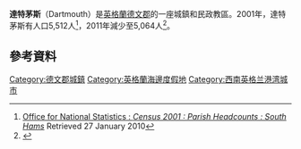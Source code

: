 
{{Infobox UK place 
|country= 英格蘭
|official_name= Dartmouth
|latitude= 50.351
|longitude= -3.579
| population = 5,064
| population_ref = ''(2011)''
 |shire_county= [[德文郡|德文郡]]
|civil_parish=          Dartmouth
|region= South West England
|post_town= DARTMOUTH
|postcode_district=     TQ6
|postcode_area=  TQ
|dial_code= 01803
|static_image= [[File:dartmouth.town.750pix.jpg|240px]] 
|static_image_caption=Dartmouth from the [[River_Dart|River Dart]]
|os_grid_reference= SX877514
 }}
'''達特茅斯'''（Dartmouth）是[[英格蘭|英格蘭]][[德文郡|德文郡]]的一座城鎮和民政教區。2001年，達特茅斯有人口5,512人<ref>[http://www.neighbourhood.statistics.gov.uk/dissemination/viewFullDataset.do?instanceSelection=03070&productId=779&$ph=60_61&datasetInstanceId=3070&startColumn=1&numberOfColumns=8&containerAreaId=790363 Office for National Statistics : ''Census 2001 : Parish Headcounts : South Hams''] {{Wayback|url=http://www.neighbourhood.statistics.gov.uk/dissemination/viewFullDataset.do?instanceSelection=03070&productId=779&$ph=60_61&datasetInstanceId=3070&startColumn=1&numberOfColumns=8&containerAreaId=790363 |date=20110612112036 }} Retrieved 27 January 2010</ref>，2011年減少至5,064人<ref>{{cite web|url=http://www.citypopulation.de/php/uk-england-southwestengland.php?cityid=E35000831|title=Parish population 2011|accessdate= 19 February 2015}}</ref>。
== 參考資料 ==
{{reflist}}

[[Category:德文郡城鎮|Category:德文郡城鎮]]
[[Category:英格蘭海邊度假地|Category:英格蘭海邊度假地]]
[[Category:西南英格兰港湾城市|Category:西南英格兰港湾城市]]
{{UK-stub}}